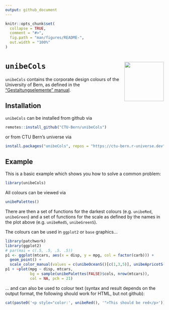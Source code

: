 ```yaml
---
output: github_document
---
```


<!-- README.md is generated from README.Rmd. Please edit that file -->

```r
knitr::opts_chunk$set(
  collapse = TRUE,
  comment = "#>",
  fig.path = "man/figures/README-",
  out.width = "100%"
)
```


# `unibeCols` <img src='man/figures/logo.png' align="right" width="125">

<!-- <img src='man/figures/ub_Logo_english_2019_RGB.png' align="right" width="200"> -->



<!-- badges: start -->
<!-- badges: end -->

`unibeCols` contains the corporate design colours of the University of Bern, as defined in the ["Gestaltungselemente" manual](https://intern.unibe.ch/unibe/uniintern/content/e1883/e683686/e695596/e1075264/e1075265/03_UniBE_ManualGestaltungselemente_202112_ger.pdf).

## Installation

<!-- You can install the released version of `unibeCols` from [CRAN](https://CRAN.R-project.org) with: -->

<!-- ``` r -->
<!-- install.packages("unibeCols") -->
<!-- ``` -->

`unibeCols` can be installed from github via

```r
remotes::install_github("CTU-Bern/unibeCols")
```

or from CTU Bern's universe via

```r
install.packages("unibeCols", repos = "https://ctu-bern.r-universe.dev")
```



## Example

This is a basic example which shows you how to solve a common problem:

```r
library(unibeCols)
```

All colours can be viewed via 

```r
unibePalettes()
```

There are then a set of functions for the darkest colours (e.g. `unibeRed`, `unibeGreen`) and a set of functions for the scale as defined by the names in the plot above (e.g. `unibeRedS`, `unibeGreenS`).

The colours can be used in `ggplot2` or `base` graphics...

```r
library(patchwork)
library(ggplot2)
# par(mai = c(.5, .5, .5. .5))
p1 <- ggplot(mtcars, aes(x = disp, y = mpg, col = factor(carb))) + 
  geom_point() + 
  scale_color_manual(values = c(unibeOceanS()[c(1,3,5)], unibeApricotS()[c(5,3,1)]))
p1 + ~plot(mpg ~ disp, mtcars, 
           bg = sample(unibePalettes(FALSE)$cols, nrow(mtcars)), 
           col = NA, pch = 21)
```

... and can also be used to colour text (syntax and result depends on the output format, the following should work for HTML, but not github):

```r
cat(paste0('<p style="color:', unibeRed(), '">This should be red</p>'))
```

 

